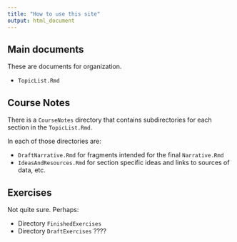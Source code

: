 ```yaml
---
title: "How to use this site"
output: html_document
---
```


## Main documents

These are documents for organization.

* `TopicList.Rmd` 

## Course Notes

There is a `CourseNotes` directory that contains subdirectories for each section in the `TopicList.Rmd`.  

In each of those directories are:

* `DraftNarrative.Rmd` for fragments intended for the final `Narrative.Rmd`
* `IdeasAndResources.Rmd` for section specific ideas and links to sources of data, etc.

## Exercises

Not quite sure.  Perhaps:

* Directory `FinishedExercises`
* Directory `DraftExercises` ????